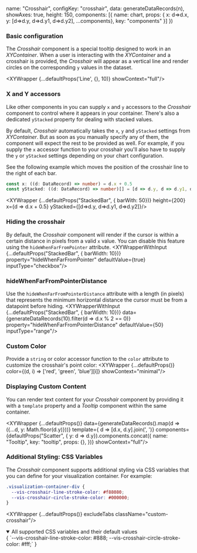 
  name: "Crosshair",
  configKey: "crosshair",
  data: generateDataRecords(n),
  showAxes: true,
  height: 150,
  components: [{ name: chart, props: { x: d=>d.x, y: [d=>d.y, d=>d.y1, d=>d.y2], ...components}, key: "components" }]
})

### Basic configuration
The _Crosshair_ component is a special tooltip designed to work in an _XYContainer_.
When a user is interacting with the _XYContainer_ and a crosshair is provided, the _Crosshair_ will appear as a vertical line and render circles on the corresponding `y` values in the dataset.

<XYWrapper {...defaultProps('Line', {}, 10)} showContext="full"/>

### X and Y accessors
Like other components in you can supply `x` and `y` accessors to the _Crosshair_ component to control where it appears in your container.
There's also a dedicated `yStacked` property for dealing with stacked values.

By default, _Crosshair_ automatically takes the `x`, `y` and `yStacked` settings from _XYContainer_.
But as soon as you manually specify any of them, the component will expect the rest to be provided as well. For example, if you supply
the `x` accessor function to your crosshair you'll also have to supply the `y` or `yStacked` settings depending on your chart configuration.

See the following example which moves the position of the crosshair line to the right of each bar.

```ts
const x: ((d: DataRecord) => number) = d.x + 0.5
const yStacked: ((d: DataRecord) => number)[] = [d => d.y, d => d.y1, d => d.y2]
```
<XYWrapper {...defaultProps("StackedBar", { barWith: 50})} height={200} x={d => d.x + 0.5} yStacked={[d=>d.y, d=>d.y1, d=>d.y2]}/>

### Hiding the crosshair
By default, the _Crosshair_ component will render if the cursor is within a certain distance in pixels from a valid `x` value.
You can disable this feature using the `hideWhenFarFromPointer` attribute.
<XYWrapperWithInput {...defaultProps("StackedBar", { barWidth: 10})} property="hideWhenFarFromPointer" defaultValue={true} inputType="checkbox"/>

### hideWhenFarFromPointerDistance
Use the `hideWhenFarFromPointerDistance` attribute with a length (in pixels) that represents the minimum horizontal distance the cursor must be from a datapoint before hiding.
<XYWrapperWithInput {...defaultProps("StackedBar", { barWidth: 10})} data={generateDataRecords(10).filter(d => d.x % 2 == 0)} property="hideWhenFarFromPointerDistance" defaultValue={50} inputType="range"/>

### Custom Color
Provide a `string` or color accessor function to the `color` attribute to customize the crosshair's point color:
<XYWrapper {...defaultProps()} color={(d, i) => ['red', 'green', 'blue'][i]} showContext="minimal"/>

### Displaying Custom Content
You can render text content for your _Crosshair_ component by providing it with a `template` property and a _Tooltip_ component within the same container.

<XYWrapper {...defaultProps()}
  data={generateDataRecords().map(d => ({...d, y: Math.floor(d.y)}))}
  template={ d => [d.x, d.y].join(', ')}
  components={defaultProps("Scatter", { y: d => d.y}).components.concat({
    name: "Tooltip",
    key: "tooltip",
    props: {},
  })}
  showContext="full"/>

### Additional Styling: CSS Variables
The _Crosshair_ component supports additional styling via CSS variables that you can define for your visualization container. For example:

```css title="styles.css"
.visualization-container-div {
  --vis-crosshair-line-stroke-color: #f88080;
  --vis-crosshair-circle-stroke-color: #000000;
}
```
<XYWrapper {...defaultProps()} excludeTabs className="custom-crosshair"/>

<details open>
  <summary open>All supported CSS variables and their default values</summary>
  <CodeBlock language="css">{
`--vis-crosshair-line-stroke-color: #888;
--vis-crosshair-circle-stroke-color: #fff;`
}</CodeBlock>
</details>

<PropTable name="VisCrosshair"/>
